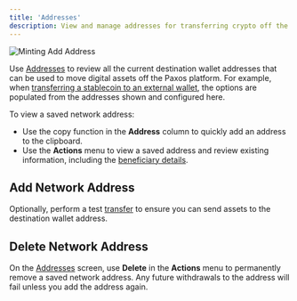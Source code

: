 ```yaml
---
title: 'Addresses'
description: View and manage addresses for transferring crypto off the Paxos platform.
---
```



![Minting Add Address](/images/mint-add-address.png)

Use [Addresses](https://dashboard.paxos.com/dashboard/addresses) to review all the current destination wallet addresses that can be used to move digital assets off the Paxos platform.
For example, when [transferring a stablecoin to an external wallet](/guides/dashboard/transfer#transfer-to-an-external-wallet-or-bank-account), the options are populated from the addresses shown and configured here.

<Permissions value="view saved crypto addresses" />

To view a saved network address:

- Use the copy function in the **Address** column to quickly add an address to the clipboard.
- Use the **Actions** menu to view a saved address and review existing information, including the [beneficiary details](/guides/dashboard/travel-rule).

## Add Network Address

<AddCryptoAddress />

Optionally, perform a test [transfer](/guides/dashboard/transfer#transfer-to-an-external-wallet-or-bank-account) to ensure you can send assets to the destination wallet address.

## Delete Network Address

On the [Addresses](https://dashboard.paxos.com/dashboard/addresses) screen, use **Delete** in the **Actions** menu to permanently remove a saved network address.
Any future withdrawals to the address will fail unless you add the address again.

<Permissions value="add or delete crypto addresses" />
